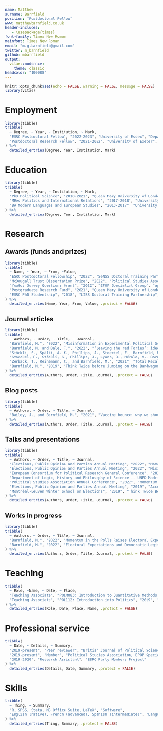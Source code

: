 ```yaml
---
name: Matthew
surname: Barnfield
position: "Postdoctoral Fellow"
www: matthewbarnfield.co.uk
header-includes: 
   - \usepackage{times}
font-family: Times New Roman
mainfont: Times New Roman
email: "m.g.barnfield@gmail.com"
twitter: m_barnfield
github: mbarnfield
output: 
  vitae::moderncv:
    theme: classic
headcolor: "100088"
---
```


```r
knitr::opts_chunk$set(echo = FALSE, warning = FALSE, message = FALSE)
library(vitae)
```

# Employment

```r
library(tibble)
tribble(
  ~ Degree, ~ Year, ~ Institution, ~ Mark,
  "ESRC Postdoctoral Fellow", "2022-2023", "University of Essex", "Department of Government",
  "Postdoctoral Research Fellow", "2021-2022", "University of Exeter", "Department of Politics"
) %>% 
  detailed_entries(Degree, Year, Institution, Mark)
```

# Education

```r
library(tibble)
tribble(
  ~ Degree, ~ Year, ~ Institution, ~ Mark,
  "PhD Political Science", "2018-2021", "Queen Mary University of London", "supervised by Professor Philip Cowley and Dr Javier Sajuria, examined by Professor Shaun Bowler and Dr James Strong. Funded by ESRC. Awarded PSA McDougall Trust Dissertation Prize",
  "MRes Politics and International Relations", "2017-2018", "University of Bath", "Distinction",
  "BA Modern Languages and European Studies", "2013-2017", "University of Bath", "First-class Hons. Awarded Gordon Horner Prize for highest overall performance on degree programme"
) %>% 
  detailed_entries(Degree, Year, Institution, Mark)
```



# Research

## Awards (funds and prizes)

```r
library(tibble)
tribble(
  ~ Name, ~ Year, ~ From, ~Value,
  "ESRC Postdoctoral Fellowship", "2022", "SeNSS Doctoral Training Partnership", "£124,161", 
  "McDougall Trust Dissertation Prize", "2022", "Political Studies Association", "",
  "YouGov Survey Questions Grant", "2022", "EPOP Specialist Group", "approx. £1,000", 
  "Postgraduate Research Fund", "2021", "Queen Mary University of London",  "£720", 
  "ESRC PhD Studentship", "2018", "LISS Doctoral Training Partnership", "approx. £66,000"
) %>% 
  detailed_entries(Name, Year, From, Value, .protect = FALSE)


```

## Journal articles

```r
library(tibble)
tribble(
  ~ Authors, ~ Order, ~ Title, ~ Journal,
  "Barnfield, M.", "2022", "Misinformation in Experimental Political Science", "Forthcoming at Perspectives on Politics",
  "Barnfield, M. and Bale, T.", "2022", "‘Leaving the red Tories’: ideology, leaders, and why party members quit", "\\href{https://journals.sagepub.com/doi/full/10.1177/1354068820962035}{Party Politics}",
  "Stöckli, S., Spälti, A. K., Phillips, J., Stoeckel, F., Barnfield, M., Thompson, J., Lyons, B., Mérola, V., Szewach, P., and Reifler, J.", "2022", "Which vaccine attributes foster vaccine uptake? A cross-country conjoint experiment", "\\href{https://journals.plos.org/plosone/article?id=10.1371/journal.pone.0266003}{PLOS One}", 
  "Stoeckel, F., Stöckli, S., Phillips, J., Lyons, B., Mérola, V., Barnfield, M., Szewach, P., Thompson, J., and Reifler, J.", "2022", "Stamping the vaccine passport? Public support for lifting COVID-19 related restrictions for vaccinated citizens in France, Germany, and Sweden", "\\href{https://www.sciencedirect.com/science/article/pii/S0264410X22009653}{Vaccine}",
  "Zerback, T., Reinemann, C., and Barnfield, M.", "2021", "Total Recall? Examining the accuracy of poll recall during an election campaign", "\\href{https://www.tandfonline.com/doi/full/10.1080/15205436.2021.1936559}{Mass Communication and Society}",
  "Barnfield, M.", "2019", "Think Twice before Jumping on the Bandwagon: Clarifying Concepts in Research on the Bandwagon Effect", "\\href{https://journals.sagepub.com/doi/full/10.1177/1478929919870691}{Political Studies Review}",
) %>% 
  detailed_entries(Authors, Order, Title, Journal, .protect = FALSE)


```


## Blog posts

```r
library(tibble)
tribble(
  ~ Authors, ~ Order, ~ Title, ~ Journal,
  "Bailey, J., and Barnfield, M.", "2021", "Vaccine bounce: why we should take it with a pinch of salt", "\\href{https://ukandeu.ac.uk/vaccine-bounce-why-we-should-take-it-with-a-pinch-of-salt/}{UK in a Changing Europe}"
) %>% 
  detailed_entries(Authors, Order, Title, Journal, .protect = FALSE)


```

## Talks and presentations

```r
library(tibble)
tribble(
  ~ Authors, ~ Order, ~ Title, ~ Journal,
  "Elections, Public Opinion and Parties Annual Meeting", "2022", "Momentum in the Polls Raises Electoral Expectations", "Conference presentation, 2nd September",
  "Elections, Public Opinion and Parties Annual Meeting", "2022", "Misinformation in Experimental Political Science", "Conference presentation, 2nd September",
  "European Consortium for Political Research General Conference", "2022", "Misinformation in Experimental Political Science", "Conference presentation, 22nd August",
  "Department of Logic, History and Philosophy of Science -- UNED Madrid", "2022", "Misinformation in Experimental Political Science", "Invited talk, 17th May",
  "Political Studies Association Annual Conference", "2022", "Momentum Matters: The Dynamic Effect of Changes in Vote Intention Polls on Electoral Expectations", "Conference presentation, 11th April",
  "Elections, Public Opinion and Parties Annual Meeting", "2019", "Accounting for Wishful Thinking in Estimating the Bandwagon Effect", "Conference presentation, 14th September",
  "Montréal-Leuven Winter School on Elections", "2019", "Think Twice Before Jumping on the Bandwagon: Clarifying Concepts in Research on the Bandwagon Effect", "Presentation, 6th March",
) %>% 
  detailed_entries(Authors, Order, Title, Journal, .protect = FALSE)


```

## Works in progress

```r
library(tibble)
tribble(
  ~ Authors, ~ Order, ~ Title, ~ Journal,
  "Barnfield, M.", "2022", "Momentum in the Polls Raises Electoral Expectations", "",
  "Barnfield, M.", "2022", "Electoral Expectations and Democratic Legitimacy in U.S. Presidential Elections", ""
) %>% 
  detailed_entries(Authors, Order, Title, Journal, .protect = FALSE)


```



# Teaching

```r
tribble(
  ~ Role, ~Name, ~ Date, ~ Place,
  "Teaching Associate", "POLM083: Introduction to Quantitative Methods (Postgraduate), POL269: Political Data Research, POL252: Political Research", "2020-2021", "Queen Mary University of London",
  "Teaching Associate", "POL112: Introduction into Politics", "2019", "Queen Mary University of London"
) %>% 
  detailed_entries(Role, Date, Place, Name, .protect = FALSE)


```   


# Professional service 


```r
tribble(
  ~ Date, ~ Details, ~ Summary,
  "2019-present", "Peer reviewer", "British Journal of Political Science, Electoral Studies, Journal of Elections, Public Opinion, and Parties, Journal of Social and Political Psychology, Party Politics, PLOS One",
  "2019-present", "Member", "Political Studies Association, EPOP Specialist Group, European Consortium for Political Research",
  "2019-2020", "Research Assistant", "ESRC Party Members Project"
) %>% 
  detailed_entries(Details, Date, Summary, .protect = FALSE)


``` 


# Skills

```r
tribble(
  ~ Thing, ~ Summary,
  "R, SPSS, Stata, MS Office Suite, LaTeX", "Software", 
  "English (native), French (advanced), Spanish (intermediate)", "Languages"
) %>% 
  detailed_entries(Thing, Summary, .protect = FALSE)


``` 


